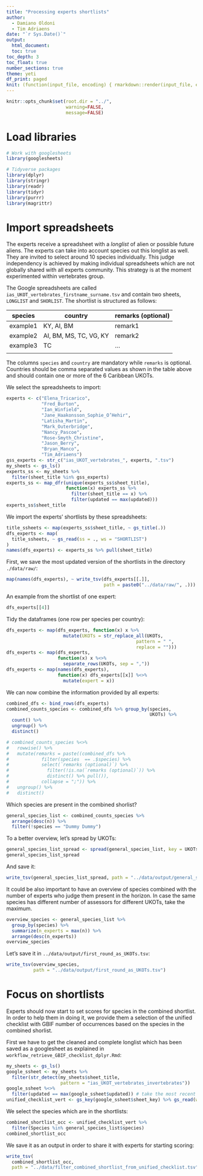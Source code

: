 ```yaml
---
title: "Processing experts shortlists"
author: 
  - Damiano Oldoni
  - Tim Adriaens
date: "`r Sys.Date()`"
output:
  html_document:
  toc: true
toc_depth: 3
toc_float: true
number_sections: true
theme: yeti
df_print: paged
knit: (function(input_file, encoding) { rmarkdown::render(input_file, encoding = encoding, output_file = paste0("../docs/",sub(".Rmd", ".html", basename(input_file))))})
---
```

  
```r
knitr::opts_chunk$set(root.dir = "../",
                      warning=FALSE, 
                      message=FALSE)
```

# Load libraries

```r
# Work with googlesheets
library(googlesheets)

# Tidyverse packages
library(dplyr)
library(stringr)
library(readr)
library(tidyr)
library(purrr)
library(magrittr)
```

# Import spreadsheets

The experts receive a spreadsheet with a *longlist* of alien or possible future aliens. The experts can take into account species out this longlist as well. They are invited to select around 10 species individually. This judge independency is achieved by making individual spreadsheets which are not globally shared with all experts community. This strategy is at the moment experimented within vertebrates group. 

The Google spreadsheets are called `ias_UKOT_vertebrates_firstname_surname.tsv` and contain two sheets, `LONGLIST` and `SHORLIST`. 
The shortlist is structured as follows:

|species|country|remarks (optional)|
| --- | --- | --- |
|example1|KY, AI, BM|remark1|
|example2|AI, BM, MS, TC, VG, KY|remark2|
|example3|TC|...|
|    |    |    |

The columns `species` and  `country` are mandatory while `remarks` is optional.
Countries should be comma separated values as shown in the table above and should contain one or more of the 6 Caribbean UKOTs.

We select the spreadsheets to import:

```r
experts <- c("Elena_Tricarico",
             "Fred_Burton",
             "Ian_Winfield",
             "Jane_Haakonsson_Sophie_O’Hehir",
             "Latisha_Martin",
             "Mark_Outerbridge",
             "Nancy_Pascoe",
             "Rose-Smyth_Christine",
             "Jason_Berry",
             "Bryan_Manco",
             "Tim_Adriaens")
gss_experts <- str_c("ias_UKOT_vertebrates_", experts, ".tsv")
my_sheets <- gs_ls()
experts_ss <- my_sheets %>% 
  filter(sheet_title %in% gss_experts)
experts_ss <- map_dfr(unique(experts_ss$sheet_title), 
                      function(x) experts_ss %>% 
                        filter(sheet_title == x) %>%
                        filter(updated == max(updated)))
experts_ss$sheet_title
```

We import the experts' shortlists by these spreadsheets:

```r
title_ssheets <- map(experts_ss$sheet_title, ~ gs_title(.))
dfs_experts <- map(
  title_ssheets, ~ gs_read(ss = ., ws = "SHORTLIST")
)
names(dfs_experts) <- experts_ss %>% pull(sheet_title)
```

First, we save the most updated version of the shortlists in the directory `./data/raw/`:

```r
map(names(dfs_experts), ~ write_tsv(dfs_experts[[.]], 
                                    path = paste0("../data/raw/", .)))
```

An example from the shortlist of one expert:

```r
dfs_experts[[4]]
```


Tidy the dataframes (one row per species per country):

```r
dfs_experts <- map(dfs_experts, function(x) x %>%
                     mutate(UKOTs = str_replace_all(UKOTs, 
                                                pattern = " ",
                                                replace = "")))
dfs_experts <- map(dfs_experts, 
                   function(x) x %<>% 
                     separate_rows(UKOTs, sep = ","))
dfs_experts <- map(names(dfs_experts),
                   function(x) dfs_experts[[x]] %<>%
                     mutate(expert = x))
```

We can now combine the information provided by all experts:

```r
combined_dfs <- bind_rows(dfs_experts)
combined_counts_species <- combined_dfs %>% group_by(species, 
                                                     UKOTs) %>%
  count() %>%
  ungroup() %>% 
  distinct()

# combined_counts_species %<>% 
#   rowwise() %>%
#   mutate(remarks = paste((combined_dfs %>% 
#            filter(species  == .$species) %>% 
#            select(`remarks (optional)`) %>% 
#              filter(!is.na(`remarks (optional)`)) %>% 
#              distinct() %>% pull()), 
#            collapse = ";")) %>% 
#   ungroup() %>%
#   distinct()
```

Which species are present in the combined shorlist?

```r
general_species_list <- combined_counts_species %>% 
  arrange(desc(n)) %>%
  filter(!species == "Dummy Dummy")
```

To a better overview, let's spread by UKOTs:

```r
general_species_list_spread <- spread(general_species_list, key = UKOTs, value = n)
general_species_list_spread
```

And save it:

```r
write_tsv(general_species_list_spread, path = "../data/output/general_species_list_spread.tsv")
```


It could be also important to have an overview of species combined with the number of experts who judge them present in the horizon. In case the same species has different number of assessors for different UKOTs, take the maximum.

```r
overview_species <- general_species_list %>% 
  group_by(species) %>% 
  summarize(n_experts = max(n)) %>%
  arrange(desc(n_experts))
overview_species
```

Let's save it in `../data/output/first_round_as_UKOTs.tsv`:

```r
write_tsv(overview_species,
          path = "../data/output/first_round_as_UKOTs.tsv")
```

# Focus on shortlists

Experts should now start to set scores for species in the combined shortlist. In order to help them in doing it, we provide them a selection of the unified checklist with GBIF number of occurrences based on the species in the combined shorlist. 

First we have to get the cleaned and complete longlist which has been saved as a googlesheet as explained in `workflow_retrieve_GBIF_checklist_dplyr.Rmd`:

```r
my_sheets <- gs_ls()
google_ssheet <- my_sheets %>% 
  filter(str_detect(my_sheets$sheet_title, 
                    pattern = "ias_UKOT_vertebrates_invertebrates"))
google_ssheet %<>%
  filter(updated == max(google_ssheet$updated)) # take the most recent version
unified_checklist_vert <- gs_key(google_ssheet$sheet_key) %>% gs_read(ws = "LONGLIST")
```

We select the species which are in the shortlists:

```r
combined_shortlist_occ <- unified_checklist_vert %>%
  filter(Species %in% general_species_list$species)
combined_shortlist_occ
```

We save it as an output in order to share it with experts for starting scoring:

```r
write_tsv(
  combined_shortlist_occ, 
  path = "../data/filter_combined_shortlist_from_unified_checklist.tsv")
```

